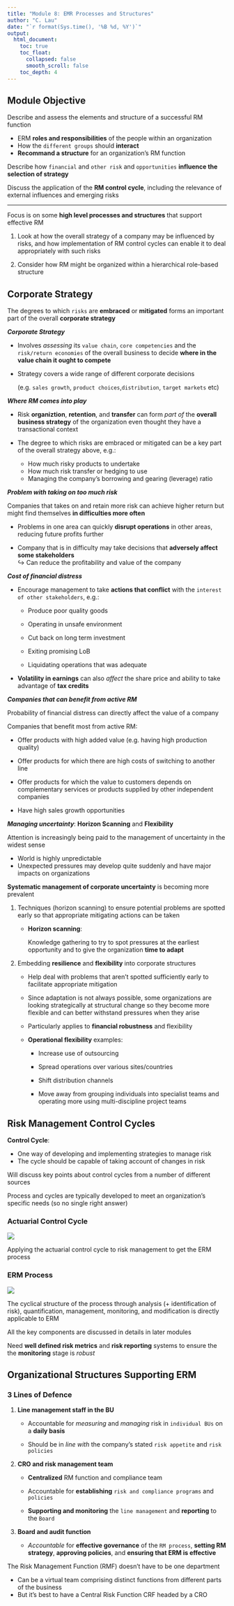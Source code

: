 ```yaml
---
title: "Module 8: EMR Processes and Structures"
author: "C. Lau"
date: "`r format(Sys.time(), '%B %d, %Y')`"
output: 
  html_document:
    toc: true
    toc_float:
      collapsed: false
      smooth_scroll: false
    toc_depth: 4
---
```


## Module Objective

Describe and assess the elements and structure of a successful RM function

* ERM **roles and responsibilities** of the people within an organization
* How the `different groups` should **interact**
* **Recommand a structure** for an organization's RM function

Describe how `financial` and `other risk` and `opportunities` **influence the selection of strategy**

Discuss the application of the **RM control cycle**, including the relevance of external influences and emerging risks

***

Focus is on some **high level processes and structures** that support effective RM

1. Look at how the overall strategy of a company may be influenced by risks, and how implementation of RM control cycles can enable it to deal appropriately with such risks

2. Consider how RM might be organized within a hierarchical role-based structure

## Corporate Strategy

The degrees to which `risks` are **embraced** or **mitigated** forms an important part of the overall **corporate strategy**

***Corporate Strategy***

* Involves *assessing* its `value chain`, `core competencies` and the `risk/return economies` of the overall business to decide **where in the value chain it ought to compete**

* Strategy covers a wide range of different corporate decisions

    (e.g. `sales growth`, `product choices`,`distribution`, `target markets` etc)

***Where RM comes into play***

* Risk **organiztion**, **retention**, and **transfer** can form *part of* the **overall business strategy** of the organization even thought they have a transactional context

* The degree to which risks are embraced or mitigated can be a key part of the overall strategy above, e.g.:

    * How much risky products to undertake
    * How much risk transfer or hedging to use
    * Managing the company's borrowing and gearing (leverage) ratio

***Problem with taking on too much risk***

Companies that takes on and retain more risk can achieve higher return but might find themselves **in difficulties more often**

* Problems in one area can quickly **disrupt operations** in other areas, reducing future profits further

* Company that is in difficulty may take decisions that **adversely affect some stakeholders**  
$\hookrightarrow$ Can reduce the profitability and value of the company

***Cost of financial distress***

* Encourage management to take **actions that conflict** with the `interest of other stakeholders`, e.g.:
    
    * Produce poor quality goods
    
    * Operating in unsafe environment 
    
    * Cut back on long term investment
    
    * Exiting promising LoB
    
    * Liquidating operations that was adequate

* **Volatility in earnings** can also *affect* the share price and ability to take advantage of **tax credits**

***Companies that can benefit from active RM***

Probability of financial distress can directly affect the value of a company

Companies that benefit most from active RM:

* Offer products with high added value (e.g. having high production quality)

* Offer products for which there are high costs of switching to another line

* Offer products for which the value to customers depends on complementary services or products supplied by other independent companies

* Have high sales growth opportunities

***Managing uncertainty***: **Horizon Scanning** and **Flexibility**

Attention is increasingly being paid to the management of uncertainty in the widest sense

* World is highly unpredictable
* Unexpected pressures may develop quite suddenly and have major impacts on organizations

**Systematic management of corporate uncertainty** is becoming more prevalent

1. Techniques (horizon scanning) to ensure potential problems are spotted early so that appropriate mitigating actions can be taken
    
    * **Horizon scanning**:

        Knowledge gathering to try to spot pressures at the earliest opportunity and to give the organization **time to adapt**

2. Embedding **resilience** and **flexibility** into corporate structures
    
    * Help deal with problems that aren't spotted sufficiently early to facilitate appropriate mitigation
    
    * Since adaptation is not always possible, some organizations are looking strategically at structural change so they become more flexible and can better withstand pressures when they arise
    
    * Particularly applies to **financial robustness** and flexibility
    
    * **Operational flexibility** examples:
    
        * Increase use of outsourcing
    
        * Spread operations over various sites/countries
    
        * Shift distribution channels
    
        * Move away from grouping individuals into specialist teams and operating more using multi-discipline project teams
        
## Risk Management Control Cycles

**Control Cycle**:

* One way of developing and implementing strategies to manage risk
* The cycle should be capable of taking account of changes in risk

Will discuss key points about control cycles from a number of different sources

Process and cycles are typically developed to meet an organization's specific needs (so no single right answer)

### Actuarial Control Cycle

![](figures/figure-08.01.png)

Applying the actuarial control cycle to risk management to get the ERM process

### ERM Process

![](figures/figure-08.02.png)

The cyclical structure of the process through analysis (+ identification of risk), quantification, management, monitoring, and modification is directly applicable to ERM

All the key components are discussed in details in later modules

Need **well defined risk metrics** and **risk reporting** systems to ensure the the **monitoring** stage is *robust*

## Organizational Structures Supporting ERM

### 3 Lines of Defence

1. **Line management staff in the BU**
    
    * Accountable for *measuring* and *managing* risk in `individual BUs` on a **daily basis**
    
    * Should be in *line with* the company's stated `risk appetite` and `risk policies`

2. **CRO and risk management team**
  
    * **Centralized** RM function and compliance team
  
    * Accountable for **establishing** `risk and compliance programs` and `policies`
  
    * **Supporting and monitoring** the `line management` and **reporting** to the `Board`

3. **Board and audit function**
  
    * *Accountable* for **effective governance** of the `RM process`, **setting RM strategy**, **approving policies**, and **ensuring that ERM is effective**
    
The Risk Management Function (RMF) doesn't have to be one department

* Can be a virtual team comprising distinct functions from different parts of the business
* But it's best to have a Central Risk Function CRF headed by a CRO